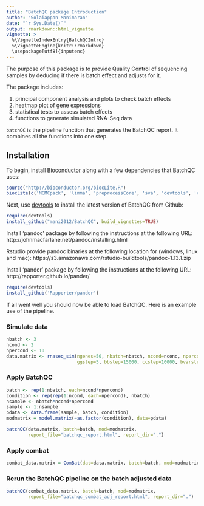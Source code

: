 ```yaml
---
title: "BatchQC package Introduction"
author: "Solaiappan Manimaran"
date: "`r Sys.Date()`"
output: rmarkdown::html_vignette
vignette: >
  %\VignetteIndexEntry{BatchQCIntro}
  %\VignetteEngine{knitr::rmarkdown}
  \usepackage[utf8]{inputenc}
---
```

The purpose of this package is to provide Quality Control of sequencing samples by deducing if there is batch effect and adjusts for it.

The package includes:

1. principal component analysis and plots to check batch effects
2. heatmap plot of gene expressions
3. statistical tests to assess batch effects
4. functions to generate simulated RNA-Seq data

`batchQC` is the pipeline function that generates the BatchQC report. It combines all the functions into one step.

## Installation

To begin, install [Bioconductor](http://www.bioconductor.org/) along with a
few dependencies that BatchQC uses:

```r
source("http://bioconductor.org/biocLite.R")
biocLite(c('MCMCpack', 'limma', 'preprocessCore', 'sva', 'devtools', 'corpcor', 'matrixStats', 'shiny', 'ggvis', 'd3heatmap', 'reshape2'))
```

Next, use [devtools](https://github.com/hadley/devtools) to install the latest
version of BatchQC from Github:
```r
require(devtools)
install_github("mani2012/BatchQC", build_vignettes=TRUE)
```

Install 'pandoc' package by following the instructions at the following URL:
http://johnmacfarlane.net/pandoc/installing.html

Rstudio provide pandoc binaries at the following location for (windows, linux and mac):
https://s3.amazonaws.com/rstudio-buildtools/pandoc-1.13.1.zip 

Install 'pander' package by following the instructions at the following URL:
http://rapporter.github.io/pander/

```r
require(devtools)
install_github('Rapporter/pander')
```

If all went well you should now be able to load BatchQC. Here is an example use of the pipeline.

### Simulate data
```r
nbatch <- 3
ncond <- 2
npercond <- 10
data.matrix <- rnaseq_sim(ngenes=50, nbatch=nbatch, ncond=ncond, npercond=npercond, 
                          ggstep=5, bbstep=15000, ccstep=10000, bvarstep=2, seed=1234)

```
### Apply BatchQC
```r
batch <- rep(1:nbatch, each=ncond*npercond)
condition <- rep(rep(1:ncond, each=npercond), nbatch)
nsample <- nbatch*ncond*npercond
sample <- 1:nsample
pdata <- data.frame(sample, batch, condition)
modmatrix = model.matrix(~as.factor(condition), data=pdata)

batchQC(data.matrix, batch=batch, mod=modmatrix, 
        report_file="batchqc_report.html", report_dir=".")

```

### Apply combat
```r
combat_data.matrix = ComBat(dat=data.matrix, batch=batch, mod=modmatrix)
```

### Rerun the BatchQC pipeline on the batch adjusted data
```r
batchQC(combat_data.matrix, batch=batch, mod=modmatrix, 
        report_file="batchqc_combat_adj_report.html", report_dir=".")
```
